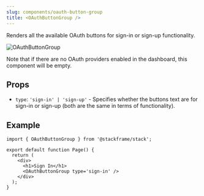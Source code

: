 ```yaml
---
slug: components/oauth-button-group
title: <OAuthButtonGroup />
---
```


Renders all the available OAuth buttons for sign-in or sign-up functionality.

![OAuthButtonGroup](../imgs/oauth-button-group.png)

Note that if there are no OAuth providers enabled in the dashboard, this component will be empty.

## Props

- `type`: `'sign-in' | 'sign-up'` - Specifies whether the buttons text are for sign-in or sign-up (both are the same in terms of functionality).

## Example

```tsx
import { OAuthButtonGroup } from '@stackframe/stack';

export default function Page() {
  return (
    <div>
      <h1>Sign In</h1>
      <OAuthButtonGroup type='sign-in' />
    </div>
  );
}

```
